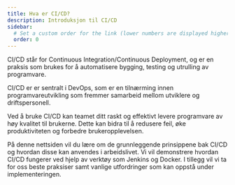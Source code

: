 ```yaml
---
title: Hva er CI/CD?
description: Introduksjon til CI/CD
sidebar:
  # Set a custom order for the link (lower numbers are displayed higher up)
  order: 0
---
```



CI/CD står for Continuous Integration/Continuous Deployment, og er en praksis som brukes for å automatisere bygging, testing og utrulling av programvare.

CI/CD er er sentralt i DevOps, som er en tilnærming innen programvareutvikling som fremmer samarbeid mellom utviklere og driftspersonell.

Ved å bruke CI/CD kan teamet ditt raskt og effektivt levere programvare av høy kvalitet til brukerne.
Dette kan bidra til å redusere feil, øke produktiviteten og forbedre brukeropplevelsen.

På denne nettsiden vil du lære om de grunnleggende prinsippene bak CI/CD og hvordan disse kan anvendes i arbeidslivet.
Vi vil demonstrere hvordan CI/CD fungerer ved hjelp av verktøy som Jenkins og Docker.
I tillegg vil vi ta for oss beste praksiser samt vanlige utfordringer som kan oppstå under implementeringen.

<LikeThisPage />
